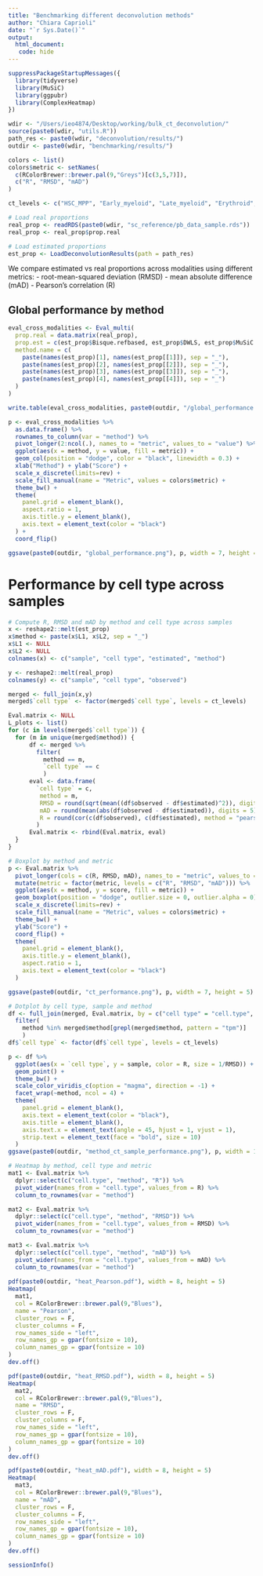 ```yaml
---
title: "Benchmarking different deconvolution methods"
author: "Chiara Caprioli"
date: "`r Sys.Date()`"
output:
  html_document: 
   code: hide
---
```


```r
suppressPackageStartupMessages({
  library(tidyverse)
  library(MuSiC)
  library(ggpubr)
  library(ComplexHeatmap)
})

wdir <- "/Users/ieo4874/Desktop/working/bulk_ct_deconvolution/"
source(paste0(wdir, "utils.R"))
path_res <- paste0(wdir, "deconvolution/results/")
outdir <- paste0(wdir, "benchmarking/results/")

colors <- list()
colors$metric <- setNames(
  c(RColorBrewer::brewer.pal(9,"Greys")[c(3,5,7)]),
  c("R", "RMSD", "mAD")
)

ct_levels <- c("HSC_MPP", "Early_myeloid", "Late_myeloid", "Erythroid", "Eo_baso_mast", "Mono", "DC", "T_CD4", "T_CD8", "NK_cells", "B_early", "B_mature")
```

```r
# Load real proportions
real_prop <- readRDS(paste0(wdir, "sc_reference/pb_data_sample.rds"))
real_prop <- real_prop$prop.real

# Load estimated proportions
est_prop <- LoadDeconvolutionResults(path = path_res)
```

We compare estimated vs real proportions across modalities using different metrics:
- root-mean-squared deviation (RMSD)
- mean absolute difference (mAD)
- Pearson’s correlation (R)

## Global performance by method
```r
eval_cross_modalities <- Eval_multi(
  prop.real = data.matrix(real_prop), 
  prop.est = c(est_prop$Bisque.refbased, est_prop$DWLS, est_prop$MuSiC.direct, est_prop$MuSiC.recursive),
  method.name = c(
    paste(names(est_prop)[1], names(est_prop[[1]]), sep = "_"),
    paste(names(est_prop)[2], names(est_prop[[2]]), sep = "_"),
    paste(names(est_prop)[3], names(est_prop[[3]]), sep = "_"),
    paste(names(est_prop)[4], names(est_prop[[4]]), sep = "_")
  )
)

write.table(eval_cross_modalities, paste0(outdir, "/global_performance.tsv"), row.names = T)
```

```r
p <- eval_cross_modalities %>%
  as.data.frame() %>%
  rownames_to_column(var = "method") %>%
  pivot_longer(2:ncol(.), names_to = "metric", values_to = "value") %>%
  ggplot(aes(x = method, y = value, fill = metric)) +
  geom_col(position = "dodge", color = "black", linewidth = 0.3) +
  xlab("Method") + ylab("Score") +
  scale_x_discrete(limits=rev) +
  scale_fill_manual(name = "Metric", values = colors$metric) +
  theme_bw() +
  theme(
    panel.grid = element_blank(),
    aspect.ratio = 1,
    axis.title.y = element_blank(),
    axis.text = element_text(color = "black")
  ) +
  coord_flip()

ggsave(paste0(outdir, "global_performance.png"), p, width = 7, height = 5)
```

# Performance by cell type across samples
```r
# Compute R, RMSD and mAD by method and cell type across samples 
x <- reshape2::melt(est_prop)
x$method <- paste(x$L1, x$L2, sep = "_")
x$L1 <- NULL
x$L2 <- NULL
colnames(x) <- c("sample", "cell type", "estimated", "method")

y <- reshape2::melt(real_prop)
colnames(y) <- c("sample", "cell type", "observed")

merged <- full_join(x,y)
merged$`cell type` <- factor(merged$`cell type`, levels = ct_levels)

Eval.matrix <- NULL
L_plots <- list()
for (c in levels(merged$`cell type`)) {
  for (m in unique(merged$method)) {
      df <- merged %>% 
        filter(
          method == m,
          `cell type` == c
          )
      eval <- data.frame(
        `cell type` = c,
         method = m,
         RMSD = round(sqrt(mean((df$observed - df$estimated)^2)), digits = 5),
         mAD = round(mean(abs(df$observed - df$estimated)), digits = 5),
         R = round(cor(c(df$observed), c(df$estimated), method = "pearson"), digits = 4) 
        )
      Eval.matrix <- rbind(Eval.matrix, eval)
  }
}
```

```r
# Boxplot by method and metric
p <- Eval.matrix %>%
  pivot_longer(cols = c(R, RMSD, mAD), names_to = "metric", values_to = "score") %>%
  mutate(metric = factor(metric, levels = c("R", "RMSD", "mAD"))) %>%
  ggplot(aes(x = method, y = score, fill = metric)) +
  geom_boxplot(position = "dodge", outlier.size = 0, outlier.alpha = 0) +
  scale_x_discrete(limits=rev) +
  scale_fill_manual(name = "Metric", values = colors$metric) +
  theme_bw() +
  ylab("Score") +
  coord_flip() +
  theme(
    panel.grid = element_blank(),
    axis.title.y = element_blank(),
    aspect.ratio = 1,
    axis.text = element_text(color = "black")
  )

ggsave(paste0(outdir, "ct_performance.png"), p, width = 7, height = 5)
```

```r
# Dotplot by cell type, sample and method
df <- full_join(merged, Eval.matrix, by = c("cell type" = "cell.type", "method")) %>%
  filter(
    method %in% merged$method[grepl(merged$method, pattern = "tpm")]
    )
df$`cell type` <- factor(df$`cell type`, levels = ct_levels)

p <- df %>%
  ggplot(aes(x = `cell type`, y = sample, color = R, size = 1/RMSD)) +
  geom_point() +
  theme_bw() +
  scale_color_viridis_c(option = "magma", direction = -1) +
  facet_wrap(~method, ncol = 4) +
  theme(
    panel.grid = element_blank(),
    axis.text = element_text(color = "black"),
    axis.title = element_blank(),
    axis.text.x = element_text(angle = 45, hjust = 1, vjust = 1),
    strip.text = element_text(face = "bold", size = 10)
  )
ggsave(paste0(outdir, "method_ct_sample_performance.png"), p, width = 12, height = 7)
```

```r
# Heatmap by method, cell type and metric
mat1 <- Eval.matrix %>%
  dplyr::select(c("cell.type", "method", "R")) %>%
  pivot_wider(names_from = "cell.type", values_from = R) %>%
  column_to_rownames(var = "method")

mat2 <- Eval.matrix %>%
  dplyr::select(c("cell.type", "method", "RMSD")) %>%
  pivot_wider(names_from = "cell.type", values_from = RMSD) %>%
  column_to_rownames(var = "method")

mat3 <- Eval.matrix %>%
  dplyr::select(c("cell.type", "method", "mAD")) %>%
  pivot_wider(names_from = "cell.type", values_from = mAD) %>%
  column_to_rownames(var = "method")
  
pdf(paste0(outdir, "heat_Pearson.pdf"), width = 8, height = 5)
Heatmap(
  mat1, 
  col = RColorBrewer::brewer.pal(9,"Blues"), 
  name = "Pearson",
  cluster_rows = F,
  cluster_columns = F,
  row_names_side = "left",
  row_names_gp = gpar(fontsize = 10),
  column_names_gp = gpar(fontsize = 10)
)
dev.off()

pdf(paste0(outdir, "heat_RMSD.pdf"), width = 8, height = 5)
Heatmap(
  mat2, 
  col = RColorBrewer::brewer.pal(9,"Blues"), 
  name = "RMSD",
  cluster_rows = F,
  cluster_columns = F,
  row_names_side = "left",
  row_names_gp = gpar(fontsize = 10),
  column_names_gp = gpar(fontsize = 10)
)
dev.off()

pdf(paste0(outdir, "heat_mAD.pdf"), width = 8, height = 5)
Heatmap(
  mat3, 
  col = RColorBrewer::brewer.pal(9,"Blues"), 
  name = "mAD",
  cluster_rows = F,
  cluster_columns = F,
  row_names_side = "left",
  row_names_gp = gpar(fontsize = 10),
  column_names_gp = gpar(fontsize = 10)
)
dev.off()
```

```r
sessionInfo()
```

